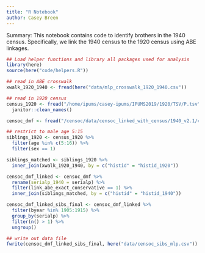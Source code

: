 ```yaml
---
title: "R Notebook"
author: Casey Breen
---
```


Summary: This notebook contains code to identify brothers in the 1940 census. Specifically, we link the 1940 census to the 1920 census using ABE linkages.

```r
## Load helper functions and library all packages used for analysis
library(here)
source(here("code/helpers.R"))
```


```r
## read in ABE crosswalk 
xwalk_1920_1940 <- fread(here("data/mlp_crosswalk_1920_1940.csv")) 

## read in 1920 census 
census_1920 <- fread("/home/ipums/casey-ipums/IPUMS2019/1920/TSV/P.tsv", select = c("AGE", "SEX", "HISTID", "SERIALP")) %>% 
  janitor::clean_names()

censoc_dmf <- fread("/censoc/data/censoc_linked_with_census/1940_v2.1/censoc_dmf_v2_1_linked_with_census.csv")
```


```r
## restrict to male age 5:15 
siblings_1920 <- census_1920 %>% 
  filter(age %in% c(5:16)) %>% 
  filter(sex == 1)

siblings_matched <- siblings_1920 %>% 
  inner_join(xwalk_1920_1940, by = c("histid" = "histid_1920")) 

censoc_dmf_linked <- censoc_dmf %>% 
  rename(serialp_1940 = serialp) %>% 
  filter(link_abe_exact_conservative == 1) %>% 
  inner_join(siblings_matched, by = c("histid" = "histid_1940")) 

censoc_dmf_linked_sibs_final <- censoc_dmf_linked %>% 
  filter(byear %in% 1905:1915) %>% 
  group_by(serialp) %>% 
  filter(n() > 1) %>% 
  ungroup()

## write out data file 
fwrite(censoc_dmf_linked_sibs_final, here("data/censoc_sibs_mlp.csv"))
```

